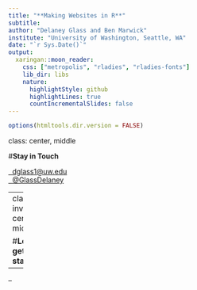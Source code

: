 ```yaml
---
title: "**Making Websites in R**"
subtitle: 
author: "Delaney Glass and Ben Marwick"
institute: "University of Washington, Seattle, WA"
date: "`r Sys.Date()`"
output:
  xaringan::moon_reader:
    css: ["metropolis", "rladies", "rladies-fonts"]
    lib_dir: libs
    nature:
      highlightStyle: github
      highlightLines: true
      countIncrementalSlides: false
---
```


```r
options(htmltools.dir.version = FALSE)
```
class: center, middle

#**Stay in Touch**

<a href="mailto:dglass1@uw.edu"><i class="fa fa-paper-plane fa-fw"></i>&nbsp; dglass1@uw.edu</a><br>
<a href="http://twitter.com/GlassDelaneyl"><i class="fa fa-twitter fa-fw"></i>&nbsp; @GlassDelaney</a><br>

---
class: inverse, center, middle

#**Let's get started!**

---


--




